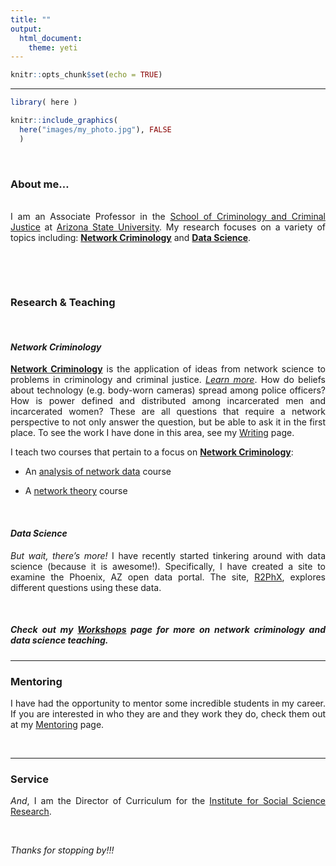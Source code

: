 ```yaml
---
title: ""
output: 
  html_document:
    theme: yeti
---
```


<style>
body {
text-align: justify}
</style>

```r
knitr::opts_chunk$set(echo = TRUE)
```

----

```r

library( here )

knitr::include_graphics(
  here("images/my_photo.jpg"), FALSE
  )

```

<br>

### About me...

<br>
I am an Associate Professor in the [School of Criminology and Criminal Justice](https://ccj.asu.edu/) at [Arizona State University](https://asu.edu). My research focuses on a variety of topics including: [**Network Criminology**](https://jacobtnyoung.github.io/site_pages/Networks.html) and [**Data Science**](https://jacobtnyoung.github.io/R2PhX/).

<br>

<br>

### Research & Teaching

<br>

#### *Network Criminology*

[**Network Criminology**](https://jacobtnyoung.github.io/site_pages/Networks.html) is the application of ideas from network science to problems in criminology and criminal justice.  [*Learn more*](https://jacobtnyoung.github.io/site_pages/Networks.html). How do beliefs about technology (e.g. body-worn cameras) spread among police officers? How is power defined and distributed among incarcerated men and incarcerated women? These are all questions that require a network perspective to not only answer the question, but be able to ask it in the first place. To see the work I have done in this area, see my [Writing](https://jacobtnyoung.github.io/site_pages/Writing.html) page.  

I teach two courses that pertain to a focus on [**Network Criminology**](https://jacobtnyoung.github.io/site_pages/Networks.html):  

  + An [analysis of network data](https://jacobtnyoung.github.io/SAND/) course  
  
  + A [network theory](https://jacobtnyoung.github.io/NetworkCriminology/) course  

<br>

#### *Data Science*

*But wait, there's more!* I have recently started tinkering around with data science (because it is awesome!). Specifically, I have created a site to examine the Phoenix, AZ open data portal. The site, [R2PhX](https://jacobtnyoung.github.io/R2PhX/), explores different questions using these data.    

<br>

##### Check out my [Workshops](https://jacobtnyoung.github.io/site_pages/Workshops/) page for more on network criminology and data science teaching.

----

### Mentoring

I have had the opportunity to mentor some incredible students in my career. If you are interested in who they are and they work they do, check them out at my [Mentoring](https://jacobtnyoung.github.io/site_pages/Mentoring.html) page.

<br>

----

### Service

*And*, I am the Director of Curriculum for the [Institute for Social Science Research](https://issr.asu.edu).    

<br>

*Thanks for stopping by!!!*